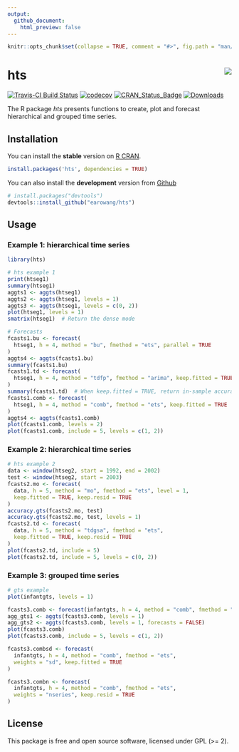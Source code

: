 ```yaml
---
output:
  github_document:
    html_preview: false
---
```


<!-- README.md is generated from README.Rmd. Please edit that file -->

```r
knitr::opts_chunk$set(collapse = TRUE, comment = "#>", fig.path = "man/figure/")
```

# hts <img src="man/figure/logo.png" align="right" />
[![Travis-CI Build Status](https://travis-ci.org/earowang/hts.svg?branch=master)](https://travis-ci.org/earowang/hts)
[![codecov](https://codecov.io/gh/earowang/hts/branch/master/graph/badge.svg)](https://codecov.io/gh/earowang/hts)
[![CRAN_Status_Badge](http://www.r-pkg.org/badges/version/hts)](https://cran.r-project.org/package=hts)
[![Downloads](http://cranlogs.r-pkg.org/badges/hts)](https://cran.r-project.org/package=hts)

The R package *hts* presents functions to create, plot and forecast hierarchical and grouped time series. 

## Installation
You can install the **stable** version on
[R CRAN](https://cran.r-project.org/package=hts).

```r
install.packages('hts', dependencies = TRUE)
```

You can also install the **development** version from
[Github](https://github.com/robjhyndman/gts)

```r
# install.packages("devtools")
devtools::install_github("earowang/hts")
```

## Usage

### Example 1: hierarchical time series

```r
library(hts)

# hts example 1
print(htseg1)
summary(htseg1)
aggts1 <- aggts(htseg1)
aggts2 <- aggts(htseg1, levels = 1)
aggts3 <- aggts(htseg1, levels = c(0, 2))
plot(htseg1, levels = 1)
smatrix(htseg1)  # Return the dense mode

# Forecasts
fcasts1.bu <- forecast(
  htseg1, h = 4, method = "bu", fmethod = "ets", parallel = TRUE
)
aggts4 <- aggts(fcasts1.bu)
summary(fcasts1.bu)
fcasts1.td <- forecast(
  htseg1, h = 4, method = "tdfp", fmethod = "arima", keep.fitted = TRUE
)
summary(fcasts1.td)  # When keep.fitted = TRUE, return in-sample accuracy
fcasts1.comb <- forecast(
  htseg1, h = 4, method = "comb", fmethod = "ets", keep.fitted = TRUE
)
aggts4 <- aggts(fcasts1.comb)
plot(fcasts1.comb, levels = 2)
plot(fcasts1.comb, include = 5, levels = c(1, 2))
```

### Example 2: hierarchical time series

```r
# hts example 2
data <- window(htseg2, start = 1992, end = 2002)
test <- window(htseg2, start = 2003)
fcasts2.mo <- forecast(
  data, h = 5, method = "mo", fmethod = "ets", level = 1,
  keep.fitted = TRUE, keep.resid = TRUE
)
accuracy.gts(fcasts2.mo, test)
accuracy.gts(fcasts2.mo, test, levels = 1)
fcasts2.td <- forecast(
  data, h = 5, method = "tdgsa", fmethod = "ets", 
  keep.fitted = TRUE, keep.resid = TRUE
)
plot(fcasts2.td, include = 5)
plot(fcasts2.td, include = 5, levels = c(0, 2))
```

### Example 3: grouped time series

```r
# gts example
plot(infantgts, levels = 1)

fcasts3.comb <- forecast(infantgts, h = 4, method = "comb", fmethod = "ets")
agg_gts1 <- aggts(fcasts3.comb, levels = 1)
agg_gts2 <- aggts(fcasts3.comb, levels = 1, forecasts = FALSE)
plot(fcasts3.comb)
plot(fcasts3.comb, include = 5, levels = c(1, 2))

fcasts3.combsd <- forecast(
  infantgts, h = 4, method = "comb", fmethod = "ets",
  weights = "sd", keep.fitted = TRUE
)

fcasts3.combn <- forecast(
  infantgts, h = 4, method = "comb", fmethod = "ets",
  weights = "nseries", keep.resid = TRUE
)
```

## License

This package is free and open source software, licensed under GPL (>= 2).
